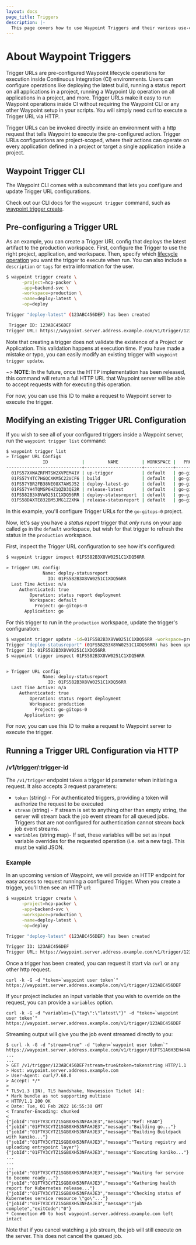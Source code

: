 ```yaml
---
layout: docs
page_title: Triggers
description: |-
  This page covers how to use Waypoint Triggers and their various use-cases.
---
```


# About Waypoint Triggers

Trigger URLs are pre-configured Waypoint lifecycle operations for execution
inside Continuous Integration (CI) environments. Users can configure operations
like deploying the latest build, running a status report on all applications in
a project, running a Waypoint Up operation on all applications in a project,
and more. Trigger URLs make it easy to run Waypoint operations inside CI without
requiring the Waypoint CLI or any other Waypoint setup in your scripts. You will
simply need curl to execute a Trigger URL via HTTP.

Trigger URLs can be invoked directly inside an environment with a http request
that tells Waypoint to execute the pre-configured action. Trigger URLs
configurations are project-scoped, where their actions can operate on every
application defined in a project or target a single application inside a project.

## Waypoint Trigger CLI

The Waypoint CLI comes with a subcommand that lets you configure and update
Trigger URL configurations.

Check out our CLI docs for the `waypoint trigger` command, such as
[waypoint trigger create](/commands/trigger-create).

## Pre-configuring a Trigger URL

As an example, you can create a Trigger URL config that deploys the latest artifact
to the production workspace. First, configure the Trigger to use the
right project, application, and workspace. Then, specify which [lifecycle operation](docs/lifecycle)
you want the trigger to execute when run. You can also include a `description` or
`tags` for extra information for the user.

```sh
$ waypoint trigger create \
      -project=hcp-packer \
      -app=backend-svc \
      -workspace=production \
      -name=deploy-latest \
      -op=deploy

Trigger "deploy-latest" (123ABC456DEF) has been created

 Trigger ID: 123ABC456DEF
Trigger URL: https://waypoint.server.address.example.com/v1/trigger/123ABC456DEF
```

Note that creating a trigger does not validate the existence of a Project or
Application. This validation happens at execution time. If you have made a mistake
or typo, you can easily modify an existing trigger with `waypoint trigger update`.

~> **NOTE**: In the future, once the HTTP implementation has been released, this
command will return a full HTTP URL that Waypoint server will be able to accept requests
with for executing this operation.

For now, you can use this ID to make a request to Waypoint server to execute the
trigger.

## Modifying an existing Trigger URL Configuration

If you wish to see all of your configured triggers inside a Waypoint server,
run the `waypoint trigger list` command:

```sh
$ waypoint trigger list
» Trigger URL Configs
              ID             |         NAME         | WORKSPACE |   PROJECT   | APPLICATION |        OPERATION
-----------------------------+----------------------+-----------+-------------+-------------+---------------------------
  01FS57XXWAZRFMTSW2XVPEM41V | up-trigger           | default   | go-gitops-0 | go          | up
  01FS57Y4TC7HGQCXKM5C22VCF6 | build                | default   | go-gitops-0 | go          | build
  01FS57YBR2FB38NE08X7AWSJ52 | deploy-latest-go     | default   | go-gitops-0 | go          | deploy
  01FS57YH4TQMSP6HZ1QZ03QE2R | release-latest       | default   | go-gitops-0 | go          | release
  01FS582B3X8VW0251C1XDQ56RR | deploy-statusreport  | default   | go-gitops-0 | go          | status report deployment
  01FS58DAXTE832BM5JMG1Z2XMA | release-statusreport | default   | go-gitops-0 | go          | status report release

```

In this example, you'll configure Trigger URLs for the `go-gitops-0` project.

Now, let's say you have a _status report_ trigger that _only_ runs on your app
called `go` in the `default` workspace, but wish for that trigger to refresh the
status in the `production` workspace.

First, inspect the Trigger URL configuration to see how it's configured:

```sh
$ waypoint trigger inspect 01FS582B3X8VW0251C1XDQ56RR

» Trigger URL config:
              Name: deploy-statusreport
                ID: 01FS582B3X8VW0251C1XDQ56RR
  Last Time Active: n/a
     Authenticated: true
         Operation: status report deployment
         Workspace: default
           Project: go-gitops-0
       Application: go

```

For this trigger to run in the `production` workspace, update the
trigger's configuration:

```sh
$ waypoint trigger update -id=01FS582B3X8VW0251C1XDQ56RR -workspace=production
Trigger "deploy-statusreport" (01FS582B3X8VW0251C1XDQ56RR) has been updated
Trigger ID: 01FS582B3X8VW0251C1XDQ56RR
$ waypoint trigger inspect 01FS582B3X8VW0251C1XDQ56RR


» Trigger URL config:
              Name: deploy-statusreport
                ID: 01FS582B3X8VW0251C1XDQ56RR
  Last Time Active: n/a
     Authenticated: true
         Operation: status report deployment
         Workspace: production
           Project: go-gitops-0
       Application: go
```

For now, you can use this ID to make a request to Waypoint server to execute the
trigger.

## Running a Trigger URL Configuration via HTTP

### /v1/trigger/:trigger-id

The `/v1/trigger` endpoint takes a trigger id parameter when initiating a request.
It also accepts 3 request parameters:

- `token` (string) - For authenticated triggers, providing a token will authorize the
  request to be executed
- `stream` (string) - If stream is set to anything other than empty string, the server
  will stream back the job event stream for all queued jobs. Triggers that are not
  configured for authentication cannot stream back job event streams.
- `variables` (string map)- If set, these variables will be set as input variable overrides
  for the requested operation (i.e. set a new tag). This must be valid JSON.

### Example

In an upcoming version of Waypoint, we will provide an HTTP endpoint for easy
access to request running a configured Trigger. When you create a trigger,
you'll then see an HTTP url:

```sh
$ waypoint trigger create \
      -project=hcp-packer \
      -app=backend-svc \
      -workspace=production \
      -name=deploy-latest \
      -op=deploy

Trigger "deploy-latest" (123ABC456DEF) has been created

Trigger ID: 123ABC456DEF
Trigger URL: https://waypoint.server.address.example.com/v1/trigger/123ABC456DEF
```

Once a trigger has been created, you can request it start via `curl` or any other
http request.

```
curl -k -G -d "token=`waypoint user token`" https://waypoint.server.address.example.com/v1/trigger/123ABC456DEF
```

If your project includes an input variable that you wish to override on the request,
you can provide a `variables` option.

```
curl -k -G -d "variables={\"tag\":\"latest\"}" -d "token=`waypoint user token`" https://waypoint.server.address.example.com/v1/trigger/123ABC456DEF
```

Streaming output will give you the job event streamed directly to you:

```
$ curl -k -G -d "stream=true" -d "token=`waypoint user token`" https://waypoint.server.address.example.com/v1/trigger/01FTS1A6H3EH4H4W1XY89AWZ84
...
...
> GET /v1/trigger/123ABC456DEF?stream=true&token=tokenstring HTTP/1.1
> Host: waypoint.server.address.example.com
> User-Agent: curl/7.68.0
> Accept: */*
>
* TLSv1.3 (IN), TLS handshake, Newsession Ticket (4):
* Mark bundle as not supporting multiuse
< HTTP/1.1 200 OK
< Date: Tue, 01 Feb 2022 16:55:30 GMT
< Transfer-Encoding: chunked
<
{"jobId":"01FTV3CYTZ1SGB0XH53NFAHJE3","message":"Ref: HEAD"}
{"jobId":"01FTV3CYTZ1SGB0XH53NFAHJE3","message":"Building go..."}
{"jobId":"01FTV3CYTZ1SGB0XH53NFAHJE3","message":"Building Buildpack with kaniko..."}
{"jobId":"01FTV3CYTZ1SGB0XH53NFAHJE3","message":"Testing registry and uploading entrypoint layer"}
{"jobId":"01FTV3CYTZ1SGB0XH53NFAHJE3","message":"Executing kaniko..."}
...
...
...
{"jobId":"01FTV3CYTZ1SGB0XH53NFAHJE3","message":"Waiting for service to become ready..."}
{"jobId":"01FTV3CYTZ1SGB0XH53NFAHJE3","message":"Gathering health report for Kubernetes release..."}
{"jobId":"01FTV3CYTZ1SGB0XH53NFAHJE3","message":"Checking status of Kubernetes service resource \"go\"..."}
{"jobId":"01FTV3CYTZ1SGB0XH53NFAHJE3","message":"job complete","exitCode":"0"}
* Connection #0 to host waypoint.server.address.example.com left intact
```

Note that if you cancel watching a job stream, the job will still execute
on the server. This does not cancel the queued job.
